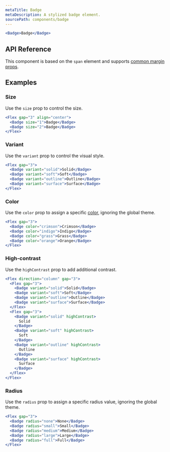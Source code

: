 ```yaml
---
metaTitle: Badge
metaDescription: A stylized badge element.
sourcePath: components/badge
---
```


```jsx live=true
<Badge>Badge</Badge>
```

## API Reference

This component is based on the `span` element and supports [common margin props](/themes/docs/theme/layout#margin-props).

<ThemesPropsTable name="badge" />

## Examples

### Size

Use the `size` prop to control the size.

```jsx live=true
<Flex gap="3" align="center">
  <Badge size="1">Badge</Badge>
  <Badge size="2">Badge</Badge>
</Flex>
```

### Variant

Use the `variant` prop to control the visual style.

```jsx live=true
<Flex gap="3">
  <Badge variant="solid">Solid</Badge>
  <Badge variant="soft">Soft</Badge>
  <Badge variant="outline">Outline</Badge>
  <Badge variant="surface">Surface</Badge>
</Flex>
```

### Color

Use the `color` prop to assign a specific [color](/themes/docs/theme/color), ignoring the global theme.

```jsx live=true
<Flex gap="3">
  <Badge color="crimson">Crimson</Badge>
  <Badge color="indigo">Indigo</Badge>
  <Badge color="grass">Grass</Badge>
  <Badge color="orange">Orange</Badge>
</Flex>
```

### High-contrast

Use the `highContrast` prop to add additional contrast.

```jsx live=true
<Flex direction="column" gap="3">
  <Flex gap="3">
    <Badge variant="solid">Solid</Badge>
    <Badge variant="soft">Soft</Badge>
    <Badge variant="outline">Outline</Badge>
    <Badge variant="surface">Surface</Badge>
  </Flex>
  <Flex gap="3">
    <Badge variant="solid" highContrast>
      Solid
    </Badge>
    <Badge variant="soft" highContrast>
      Soft
    </Badge>
    <Badge variant="outline" highContrast>
      Outline
    </Badge>
    <Badge variant="surface" highContrast>
      Surface
    </Badge>
  </Flex>
</Flex>
```

### Radius

Use the `radius` prop to assign a specific radius value, ignoring the global theme.

```jsx live=true
<Flex gap="3">
  <Badge radius="none">None</Badge>
  <Badge radius="small">Small</Badge>
  <Badge radius="medium">Medium</Badge>
  <Badge radius="large">Large</Badge>
  <Badge radius="full">Full</Badge>
</Flex>
```
